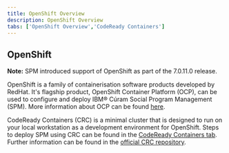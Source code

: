 ```yaml
---
title: OpenShift Overview
description: OpenShift Overview
tabs: ['OpenShift Overview','CodeReady Containers']
---
```


## OpenShift

<InlineNotification>

**Note:**  SPM introduced support of OpenShift as part of the 7.0.11.0 release.

</InlineNotification>

OpenShift is a family of containerisation software products developed by RedHat. It's flagship product, OpenShift Container Platform (OCP), can be used to
configure and deploy IBM® Cúram Social Program Management (SPM). More information about OCP can be found [here](https://docs.openshift.com/container-platform/4.5/welcome/index.html).

CodeReady Containers (CRC) is a minimal cluster that is designed to run on your local workstation as a development environment for OpenShift. Steps to deploy
SPM using CRC can be found in the [CodeReady Containers tab](/prereq/openshift/codeready-containers). Further information can be found in the [official CRC repository](https://github.com/code-ready/crc).
